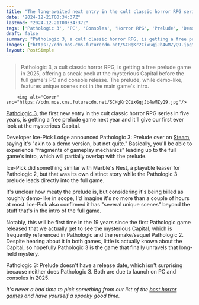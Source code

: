 ```yaml
---
title: "The long-awaited next entry in the cult classic horror RPG series Pathologic is getting a free 'prelude' game, and after 19 years we'll finally see the mysterious Capital"
date: "2024-12-21T00:34:37Z"
lastmod: "2024-12-21T00:34:37Z"
tags: ['Pathologic 3', 'PC', 'Consoles', 'Horror RPG', 'Prelude', 'Demo', 'Ice-Pick Lodge', 'Steam']
draft: false
summary: "Pathologic 3, a cult classic horror RPG, is getting a free prelude game in 2025, offering a sneak peek at the mysterious Capital before the full game's PC and console release.  The prelude, while demo-like, features unique scenes not in the main game's intro."
images: ["https://cdn.mos.cms.futurecdn.net/SCHgKr2CixGqjJb4wMZyQ9.jpg"]
layout: PostSimple
---
```

> Pathologic 3, a cult classic horror RPG, is getting a free prelude game in 2025, offering a sneak peek at the mysterious Capital before the full game's PC and console release.  The prelude, while demo-like, features unique scenes not in the main game's intro.


        <img alt="Cover" src="https://cdn.mos.cms.futurecdn.net/SCHgKr2CixGqjJb4wMZyQ9.jpg"/>
        
[Pathologic 3](https://store.steampowered.com/app/3199650/Pathologic_3/), the first new entry in the cult classic horror RPG series in five years, is getting a free prelude game next year and it'll give our first ever look at the mysterious Capital.

Developer Ice-Pick Lodge announced Pathologic 3: Prelude over on [Steam](https://store.steampowered.com/news/app/3199650/view/515196772511908425), saying it's "akin to a demo version, but not quite." Basically, you'll be able to experience "fragments of gameplay mechanics" leading up to the full game's intro, which will partially overlap with the prelude.

Ice-Pick did something similar with Marble's Nest, a playable teaser for Pathologic 2, but that was its own distinct story while the Pathologic 3 prelude leads directly into the full game.

It's unclear how meaty the prelude is, but considering it's being billed as roughly demo-like in scope, I'd imagine it's no more than a couple of hours at most. Ice-Pick also confirmed it has "several unique scenes" beyond the stuff that's in the intro of the full game.

Notably, this will be first time in the 19 years since the first Pathologic game released that we actually get to see the mysterious Capital, which is frequently referenced in Pathologic and the remake/sequel Pathologic 2. Despite hearing about it in both games, little is actually known about the Capital, so hopefully Pathologic 3 is the game that finally unravels that long-held mystery.

Pathologic 3: Prelude doesn't have a release date, which isn't surprising because neither does Pathologic 3. Both are due to launch on PC and consoles in 2025.

*It's never a bad time to pick something from our list of the *[<em>best horror games</em>](https://www.gamesradar.com/best-horror-games/)* and have yourself a spooky good time.*
        